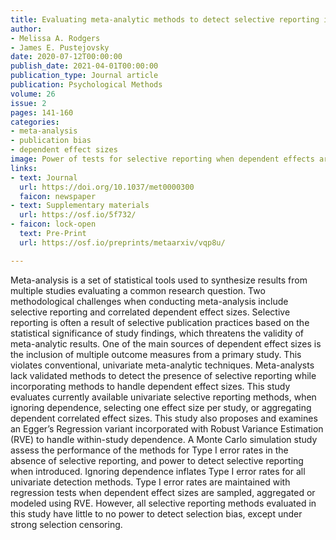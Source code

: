 ```yaml
---
title: Evaluating meta-analytic methods to detect selective reporting in the presence of dependent effect sizes
author:
- Melissa A. Rodgers
- James E. Pustejovsky
date: 2020-07-12T00:00:00
publish_date: 2021-04-01T00:00:00
publication_type: Journal article
publication: Psychological Methods
volume: 26
issue: 2
pages: 141-160
categories:
- meta-analysis
- publication bias
- dependent effect sizes
image: Power of tests for selective reporting when dependent effects are aggregated or handled using Robust Variance Estimation (RVE) or Multi-Level Meta-Analysis (MLMA), for samples of $k = 80$ studies and between study correlation of $\rho = 0.4$. Gray bands indicate tests with excess Type-I error.
links:
- text: Journal
  url: https://doi.org/10.1037/met0000300
  faicon: newspaper
- text: Supplementary materials
  url: https://osf.io/5f732/
- faicon: lock-open
  text: Pre-Print
  url: https://osf.io/preprints/metaarxiv/vqp8u/

---
```



Meta-analysis is a set of statistical tools used to synthesize results from multiple studies evaluating a common research question. Two methodological challenges when conducting meta-analysis include selective reporting and correlated dependent effect sizes. Selective reporting is often a result of selective publication practices based on the statistical significance of study findings, which threatens the validity of meta-analytic results. One of the main sources of dependent effect sizes is the inclusion of multiple outcome measures from a primary study. This violates conventional, univariate meta-analytic techniques. Meta-analysts lack validated methods to detect the presence of selective reporting while incorporating methods to handle dependent effect sizes. This study evaluates currently available univariate selective reporting methods, when ignoring dependence, selecting one effect size per study, or aggregating dependent correlated effect sizes. This study also proposes and examines an Egger’s Regression variant incorporated with Robust Variance Estimation (RVE) to handle within-study dependence. A Monte Carlo simulation study assess the performance of the methods for Type I error rates in the absence of selective reporting, and power to detect selective reporting when introduced. Ignoring dependence inflates Type I error rates for all univariate detection methods. Type I error rates are maintained with regression tests when dependent effect sizes are sampled, aggregated or modeled using RVE. However, all selective reporting methods evaluated in this study have little to no power to detect selection bias, except under strong selection censoring.

